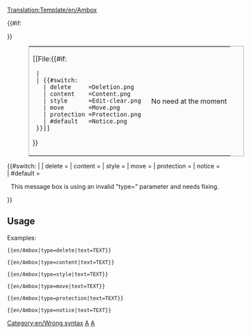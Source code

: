 <noinclude>[[Translation:Template/en/Ambox]]</noinclude><includeonly><table style="margin: 0px 10%; border: 1px solid #aaa; background:#fbfbfb"><tr>
<td style="border-left: 10px solid {{#switch:{{{type|}}} 
  | delete     =#b22222;
  | content    =#f28500;
  | style      =#f4c430;
  | move       =#9932cc;
  | protection =#f28500;
  | #default   =#1e90ff;
}} padding: 2px 0 2px 0.5em;">[[File:{{#if:{{{image|}}}
  | {{{image}}}
  | {{#switch:{{{type|}}}
    | delete     =Deletion.png
    | content    =Content.png
    | style      =Edit-clear.png
    | move       =Move.png
    | protection =Protection.png
    | #default   =Notice.png
  }}]]
}}</td>
<td style="padding: 0.25em 0.5em;"> {{{text|}}} </td>
{{#if:{{{imageright|}}}
<td style="padding: 2px 0.5em 2px 0;">No need at the moment</td>
}}</tr></table>

<!-- 
Detect and report usage with faulty "type" parameter:
-->{{#switch:{{{type|}}}
|   <!--No type fed, is also valid input -->
| delete     =
| content    = 
| style      =
| move       =
| protection =
| notice     =
| #default   = <div style="text-align: center;">This message box is using an invalid "type={{{type|}}}" parameter and needs fixing.</div>[[Category:en/Wrong syntax]]
}}
</includeonly><noinclude>

==Usage==

Examples:
<pre>{{en/Ambox|type=delete|text=TEXT}}</pre>
{{en/Ambox|type=delete|text=TEXT}}
<pre>{{en/Ambox|type=content|text=TEXT}}</pre>
{{en/Ambox|type=content|text=TEXT}}
<pre>{{en/Ambox|type=style|text=TEXT}}</pre>
{{en/Ambox|type=style|text=TEXT}}
<pre>{{en/Ambox|type=move|text=TEXT}}</pre>
{{en/Ambox|type=move|text=TEXT}}
<pre>{{en/Ambox|type=protection|text=TEXT}}</pre>
{{en/Ambox|type=protection|text=TEXT}}
<pre>{{en/Ambox|type=notice|text=TEXT}}</pre>
{{en/Ambox|type=notice|text=TEXT}}

[[Category:en/Templates|A]][[Category:en/Message boxes|A]]
</noinclude>


<!--  CSS if will become availble
/* Article message box styles */
table.ambox {
    margin: 0px 10%;   /* 10% = Will not overlap with other elements */
    border: 1px solid #aaa; 
    border-left: 10px solid #1e90ff;    /* Default "notice" blue */
    background: #fbfbfb; 
}
table.ambox + table.ambox {   /* Single border between stacked boxes. */
    margin-top: -1px;
}
.ambox th.mbox-text, 
.ambox td.mbox-text {            /* The message body cell(s) */
    padding: 0.25em 0.5em;       /* 0.5em left/right */
}
.ambox td.mbox-image {           /* The left image cell */
    padding: 2px 0 2px 0.5em;    /* 0.5em left, 0px right */
}
.ambox td.mbox-imageright {      /* The right image cell */
    padding: 2px 0.5em 2px 0;    /* 0px left, 0.5em right */
}

table.ambox-notice {
    border-left: 10px solid #1e90ff;    /* Blue */
}
table.ambox-speedy {
    border-left: 10px solid #b22222;    /* Red */
    background: #fee;                   /* Pink */
}
table.ambox-delete {
    border-left: 10px solid #b22222;    /* Red */
}
table.ambox-content {
    border-left: 10px solid #f28500;    /* Orange */
}
table.ambox-style {
    border-left: 10px solid #f4c430;    /* Yellow */
}
table.ambox-move {
    border-left: 10px solid #9932cc;    /* Purple */
}
table.ambox-protection {
    border-left: 10px solid #bba;       /* Gray-gold */
}
-->